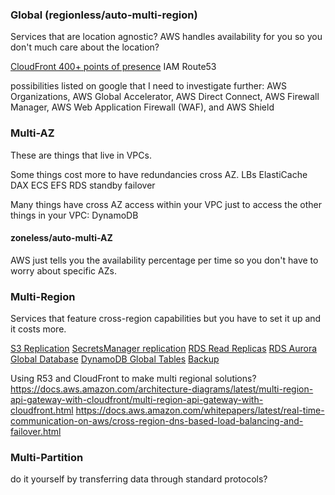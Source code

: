 ### Global (regionless/auto-multi-region)

Services that are location agnostic? AWS handles availability for you so you don't much care about the location?

[CloudFront 400+ points of presence](https://aws.amazon.com/blogs/networking-and-content-delivery/400-amazon-cloudfront-points-of-presence/)
IAM
Route53

possibilities listed on google that I need to investigate further:
AWS Organizations, AWS Global Accelerator, AWS Direct Connect, AWS Firewall Manager, AWS Web Application Firewall (WAF), and AWS Shield

### Multi-AZ

These are things that live in VPCs.

Some things cost more to have redundancies cross AZ.
LBs
ElastiCache
DAX
ECS
EFS
RDS standby failover

Many things have cross AZ access within your VPC just to access the other things in your VPC:
DynamoDB

#### zoneless/auto-multi-AZ

AWS just tells you the availability percentage per time so you don't have to worry about specific AZs.

### Multi-Region

Services that feature cross-region capabilities but you have to set it up and it costs more.

[S3 Replication](https://docs.aws.amazon.com/AmazonS3/latest/userguide/replication.html)
[SecretsManager replication](https://docs.aws.amazon.com/secretsmanager/latest/userguide/replicate-secrets.html)
[RDS Read Replicas](https://docs.aws.amazon.com/AmazonRDS/latest/UserGuide/USER_ReadRepl.XRgn.html)
[RDS Aurora Global Database](https://docs.aws.amazon.com/AmazonRDS/latest/AuroraUserGuide/aurora-global-database.html)
[DynamoDB Global Tables](https://docs.aws.amazon.com/amazondynamodb/latest/developerguide/GlobalTables.html)
[Backup](https://docs.aws.amazon.com/aws-backup/latest/devguide/cross-region-backup.html)

Using R53 and CloudFront to make multi regional solutions?
https://docs.aws.amazon.com/architecture-diagrams/latest/multi-region-api-gateway-with-cloudfront/multi-region-api-gateway-with-cloudfront.html
https://docs.aws.amazon.com/whitepapers/latest/real-time-communication-on-aws/cross-region-dns-based-load-balancing-and-failover.html

### Multi-Partition

do it yourself by transferring data through standard protocols?
